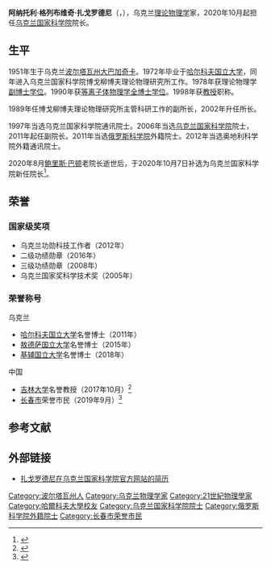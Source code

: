 {{Infobox scientist
|name              = 阿纳托利·扎戈罗德尼
|image             =
|image_size        =
|caption           = 
|birth_date        = {{Bda|1951|1|29}}
|birth_place       = {{URS}}乌克兰[[波尔塔瓦州|波尔塔瓦州]][[大巴加奇卡|大巴加奇卡]]
|death_date        = 
|death_place       = 
|nationality       = {{UKR}}
|field             = [[等离子体物理学|等离子体物理学]]
|work_institutions = [[乌克兰国家科学院|乌克兰国家科学院]]
|alma_mater        = [[哈尔科夫国立大学|哈尔科夫国立大学]]
|known_for         = 
|signature         = Anatolii_Zahorodnii_Signature_2014.png
|awards            =
}}
'''阿纳托利·格列布维奇·扎戈罗德尼'''（{{lang-ua|Анатолій Глібович Загородній}}，{{bd|1951年|1月29日|catIdx=Zagorodny}}），乌克兰[[理论物理学|理论物理学]]家，2020年10月起担任[[乌克兰国家科学院|乌克兰国家科学院]]院长。
==生平==
1951年生于乌克兰[[波尔塔瓦州|波尔塔瓦州]][[大巴加奇卡|大巴加奇卡]]。1972年毕业于[[哈尔科夫国立大学|哈尔科夫国立大学]]，同年进入乌克兰国家科学院博戈柳博夫理论物理研究所工作。1978年获理论物理学[[副博士学位|副博士学位]]。1990年获[[等离子体物理学|等离子体物理学]][[全博士学位|全博士学位]]。1998年获[[教授|教授]]职称。

1989年任博戈柳博夫理论物理研究所主管科研工作的副所长，2002年升任所长。

1997年当选乌克兰国家科学院通讯院士。2006年当选[[乌克兰国家科学院|乌克兰国家科学院]]院士，2011年起任副院长。2011年当选[[俄罗斯科学院|俄罗斯科学院]]外籍院士。2012年当选奥地利科学院外籍通讯院士。

2020年8月[[鲍里斯·巴顿|鲍里斯·巴顿]]老院长逝世后，于2020年10月7日补选为乌克兰国家科学院新任院长<ref>{{cite web |title=Національна академія наук України обрала нового Президента |url=http://www.nas.gov.ua/UA/Messages/news/Pages/View.aspx?MessageID=7022 |publisher=НАН України |language=uk |date=2020-10-07}}</ref>。
==荣誉==
===国家级奖项===
*乌克兰功勋科技工作者（2012年）
*二级功绩勋章（2016年）
*三级功绩勋章（2008年）
*乌克兰国家奖科学技术奖（2005年）
===荣誉称号===
;乌克兰
*[[哈尔科夫国立大学|哈尔科夫国立大学]]名誉博士（2011年）
*[[敖德萨国立大学|敖德萨国立大学]]名誉博士（2015年）
*[[基辅国立大学|基辅国立大学]]名誉博士（2018年）
;中国
*[[吉林大学|吉林大学]]名誉教授（2017年10月）<ref>{{cite web |title=安纳托利·扎格罗德尼院士吉林大学名誉教授聘任仪式暨李元元院士乌克兰国家科学院名誉博士授予仪式在吉林大学举行 |url=http://oic.jlu.edu.cn/info/1060/1067.htm |publisher=吉林大学国际合作与交流处 |date=2017-10-30 |archiveurl=https://archive.is/WlTfv|archivedate=2020-10-12}}</ref>
*[[长春市|长春市]]荣誉市民（2019年9月）<ref>{{cite web |title=市政府召开第35次常务会议 研究部署中央生态环境保护督察“回头看”反馈问题整改工作 |url=https://news.sina.com.cn/c/2019-09-19/doc-iicezzrq6825887.shtml |publisher=新浪 |date=2019-09-19}}</ref>
==参考文献==
{{reflist}}

==外部链接==
* [http://www.nas.gov.ua/UA/PersonalSite/Pages/default.aspx?PersonID=0000004461 扎戈罗德尼在乌克兰国家科学院官方网站的简历]

{{start box}}
{{s-aca}}
{{s-before|[[鲍里斯·巴顿|鲍里斯·巴顿]]}}
{{s-title|[[乌克兰国家科学院|乌克兰国家科学院]]院长|2020年－}}
{{s-inc}}
{{end box}}
{{Authority control}}

{{DEFAULTSORT:Zagorodny, Anatoly Glebovich}}
[[Category:波尔塔瓦州人|Category:波尔塔瓦州人]]
[[Category:乌克兰物理学家|Category:乌克兰物理学家]]
[[Category:21世紀物理學家|Category:21世紀物理學家]]
[[Category:哈爾科夫大學校友|Category:哈爾科夫大學校友]]
[[Category:乌克兰国家科学院院士|Category:乌克兰国家科学院院士]]
[[Category:俄罗斯科学院外籍院士|Category:俄罗斯科学院外籍院士]]
[[Category:长春市荣誉市民|Category:长春市荣誉市民]]